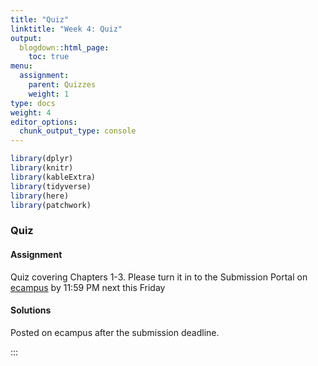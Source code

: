 ```yaml
---
title: "Quiz"
linktitle: "Week 4: Quiz"
output:
  blogdown::html_page:
    toc: true
menu:
  assignment:
    parent: Quizzes
    weight: 1
type: docs
weight: 4
editor_options: 
  chunk_output_type: console
---
```

<style>
span.boxed {
  border: 0px solid #FFFFFF;
  padding: 5px;
  color: #FFFFFF;
  background-color: #005b96;
  display: inline;
} 

table {
   margin-left: auto;
   margin-right: auto;
}

table thead th { border-bottom: 1px solid #ddd; 
}

th, td { padding: 5px; 
}

tr:nth-child(even) { background: #ffffff; 
}
</style>

```r
library(dplyr)
library(knitr)
library(kableExtra)
library(tidyverse)
library(here)
library(patchwork)
```

### Quiz

#### Assignment
Quiz covering Chapters 1-3. Please turn it in to the Submission Portal on [ecampus](https://ecampus.wvu.edu/){target="_blank"} by 11:59 PM next this Friday<br>

#### Solutions
Posted on ecampus after the submission deadline.

:::
